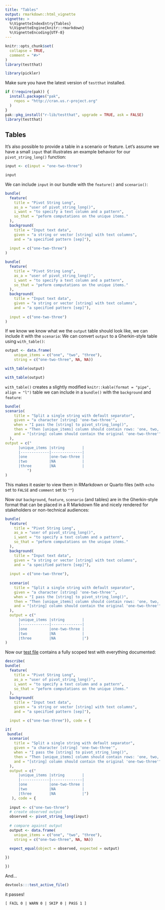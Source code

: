 ```yaml
---
title: "Tables"
output: rmarkdown::html_vignette
vignette: >
  %\VignetteIndexEntry{Tables}
  %\VignetteEngine{knitr::rmarkdown}
  %\VignetteEncoding{UTF-8}
---
```


```r
knitr::opts_chunk$set(
  collapse = TRUE,
  comment = "#>"
)
library(testthat)
```


```r
library(pickler)
```

Make sure you have the latest version of `testthat` installed.

```r
if (!require(pak)) {
  install.packages("pak",
    repos = "http://cran.us.r-project.org"
  )
}
pak::pkg_install("r-lib/testthat", upgrade = TRUE, ask = FALSE)
library(testthat)
```


## Tables

It's also possible to provide a table in a scenario or feature. Let's assume we have a small `input` that illustrates an example behavior for our `pivot_string_long()` function:

```r
input <- c(input = "one-two-three")
```

```r
input
```

We can include `input` in our bundle with the `feature()` and `scenario()`:

```r
bundle(
  feature(
    title = "Pivot String Long",
    as_a = "user of pivot_string_long()",
    i_want = "to specify a text column and a pattern",
    so_that = "peform computations on the unique items."
  ),
  background(
    title = "Input text data", 
    given = "a string or vector [string] with text columns", 
    and = "a specified pattern [sep]"),
  
  input = c("one-two-three")
)
```

```r
bundle(
  feature(
    title = "Pivot String Long",
    as_a = "user of pivot_string_long()",
    i_want = "to specify a text column and a pattern",
    so_that = "peform computations on the unique items."
  ),
  background(
    title = "Input text data", 
    given = "a string or vector [string] with text columns", 
    and = "a specified pattern [sep]"),
  
  input = c("one-two-three")
)
```

If we know we know what we the `output` table should look like, we can include it with the `scenario`: We can convert `output` to a Gherkin-style table using `with_table()`:

```r
output <- data.frame(
    unique_items = c("one", "two", "three"),
    string = c("one-two-three", NA, NA))
```

```r
with_table(output)
```

```r
with_table(output)
```


`with_table()` creates a slightly modified `knitr::kable(format = "pipe", align = "l")` table we can include in a `bundle()` with the `background` and `feature`:

```r
bundle(
scenario(
    title = "Split a single string with default separator",
    given = "a character [string] 'one-two-three'",
    when = "I pass the [string] to pivot_string_long()",
    then = "Then [unique_items] column should contain rows: 'one, two, three'",
    and = "[string] column should contain the original 'one-two-three'"
  ),
output = c("
      |unique_items |string        |
      |-------------|--------------|
      |one          |one-two-three |
      |two          |NA            |
      |three        |NA            |
          ")
)
```

This makes it easier to view them in RMarkdown or Quarto files (with `echo` set to `FALSE` and `comment` set to `""`)

Now our `background`, `feature`, `scenario` (and tables) are in the Gherkin-style format that can be placed in a R Markdown file and nicely rendered for stakeholders or non-technical audiences: 

```r
bundle(
  feature(
    title = "Pivot String Long",
    as_a = "user of pivot_string_long()",
    i_want = "to specify a text column and a pattern",
    so_that = "peform computations on the unique items."
  ),
  background(
    title = "Input text data", 
    given = "a string or vector [string] with text columns", 
    and = "a specified pattern [sep]"),
  
  input = c("one-two-three"),
  
  scenario(
    title = "Split a single string with default separator",
    given = "a character [string] 'one-two-three'",
    when = "I pass the [string] to pivot_string_long()",
    then = "Then [unique_items] column should contain rows: 'one, two, three'",
    and = "[string] column should contain the original 'one-two-three'"
  ),
  output = c("
      |unique_items |string        |
      |-------------|--------------|
      |one          |one-two-three |
      |two          |NA            |
      |three        |NA            |")
)
```

Now our [test file](https://github.com/mjfrigaard/pickler/blob/main/tests/testthat/test-pivot_string_long.R) contains a fully scoped test with everything documented:

```r
describe(
bundle(
  feature(
    title = "Pivot String Long",
    as_a = "user of pivot_string_long()",
    i_want = "to specify a text column and a pattern",
    so_that = "peform computations on the unique items."
  ),
  background(
    title = "Input text data",
    given = "a string or vector [string] with text columns",
    and = "a specified pattern [sep]"),

  input = c("one-two-three")), code = {

it(
 bundle(
  scenario(
    title = "Split a single string with default separator",
    given = "a character [string] 'one-two-three'",
    when = "I pass the [string] to pivot_string_long()",
    then = "Then [unique_items] column should contain rows: 'one, two, three'",
    and = "[string] column should contain the original 'one-two-three'"
  ),
  output = c("
      |unique_items |string        |
      |-------------|--------------|
      |one          |one-two-three |
      |two          |NA            |
      |three        |NA            |")
   ), code = {
        
  input <- c("one-two-three")
  # create observed output
  observed <- pivot_string_long(input)
  
  # compare against output
  output <- data.frame(
    unique_items = c("one", "two", "three"),
    string = c("one-two-three", NA, NA))
  
  expect_equal(object = observed, expected = output)

})

})
```

And... 

```r
devtools:::test_active_file()
```

it passes!

```verbatim
[ FAIL 0 | WARN 0 | SKIP 0 | PASS 1 ]
```

